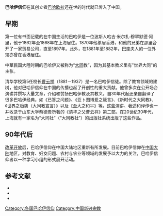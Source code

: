 {{no footnotes|time=2014-12-04T19:40:41+00:00}}
{{巴哈伊}}
'''巴哈伊信仰'''在其创立者[[巴哈欧拉|巴哈欧拉]]还在世的时代就已传入了中国。 

==早期==
第一位有书面记载的在中国生活的巴哈伊是一位波斯人哈吉·米尔扎·穆罕默德·阿里，他于1862年至1868年在上海居住。1870年他移居香港，和他的兄弟在那里合开了一家贸易公司，直至1897年。此外，在1881年至1882年，[[巴孛|巴孛]]夫人的一位外甥亦曾在香港居住。

中華民国大陸时期的巴哈伊又被称为“[[大同_(思想)|大同]]教”，因为其基本教义里有"世界大同"的主张。

清华学校第5任校长[[曹云祥|曹云祥]]（1881－1937）是一名巴哈伊信徒。除了教育领域的建树，他对巴哈伊信仰在中国的传播也起了开创性的重大贡献。他曾多次在公开场合演讲并撰写大量文章，介绍和赞扬巴哈伊教及其教义，自30年代起还亲自翻译了很多巴哈伊经典，如《已答之问题》、《亚卜图博爱之箴言》、《新时代之大同教》、《世界之趋势（大同教宣言）》以及《至大之和平》等。这些演讲、著述和译作也一并收录于山东大学蔡德贵所著的《清华之父曹云祥》第二部。在20世纪30年代，上海就有一家名为“大同社”（“大同教社”）的出版社系统出版了这些作品。

==90年代后==
[[改革开放|改革开放]]后，巴哈伊信仰在中国大陆地区重新有所发展。目前巴哈伊信仰在[[中国大陆|中国大陆]]地区，对教育、妇女问题、农村与农业等领域的发展予以大力的关注，巴哈伊信仰者以一种学习小组的形式展开活动。

== 参考文献 ==
* {{Cite book | author = 蔡德贵 | title = 当代新兴巴哈伊教研究（修订本） | location = 北京 | publisher = 人民出版社 | date = 出版日期：2006-4-1 | pages = 692页 | ISBN = 9787010034379 | accessdate = 2011-06-24 | url = http://product.dangdang.com/product.aspx?product_id=9174688&ref=search-1-pub | language = 中文 | quote =  }}{{Dead link|date=2020年5月 |bot=InternetArchiveBot |fix-attempted=yes }}
* {{Cite book | author = 蔡德贵 | title = 儒学与巴哈伊信仰比较研究 | location = 山东 | publisher = 山东大学出版社 | date = 出版日期：2010-5-1 | pages = 216页 |ISBN =9787560740911| accessdate = 2011-06-24 | url = http://product.dangdang.com/product.aspx?product_id=20953762&ref=search-1-pub | language = 中文| quote =  }}
* {{Cite web|url =http://www.macaodaily.com/html/2011-06/12/content_601342.htm|title =教育强国，信仰立人|author =袁鹏|date =2011年6月12日|publisher =澳门日报|language =中文|accessdate ={{CURRENTYEAR}}-{{CURRENTMONTH}}-{{CURRENTDAY2}}查閱|quote =在担负清华治校大业的辛劳之外，曹云祥花费近十年岁月翻译了《已答之问题》，《亚卜图博爱之箴言》，《新时代之大同教》，《世界之趋势（大同 教宣言）》以及《至大之和平》等一系列巴哈伊书籍出版，并在公开场合的演讲和撰写的学术文章里多次谈及巴哈伊教及其教义。这些译文、文章和演讲稿都一并收 录在了《清华之父曹云祥》这本新书里。|deadurl =yes|archiveurl =https://web.archive.org/web/20110619173924/http://www.macaodaily.com/html/2011-06/12/content_601342.htm|archivedate =2011年6月19日}}

{{中华人民共和国宗教}}

[[Category:各国巴哈伊信仰|Category:各国巴哈伊信仰]]
[[Category:中国新兴宗教|Category:中国新兴宗教]]